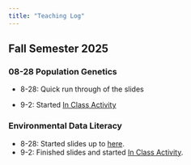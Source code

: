 ```yaml
---
title: "Teaching Log"
---
```


## Fall Semester 2025

### 08-28 Population Genetics

-   8-28: Quick run through of the slides

-   9-2: Started [In Class Activity](https://dyerlabteaching.github.io/Basic-Data-Types/in-class_data_types.html)

### Environmental Data Literacy

-   8-28: Started slides up to [here](https://dyerlabteaching.github.io/Basic-Data-Types/slides.html#/named-functions).
-   9-2: Finished slides and started [In Class Activity](https://dyerlabteaching.github.io/Basic-Data-Types/in-class_data_types.html).
